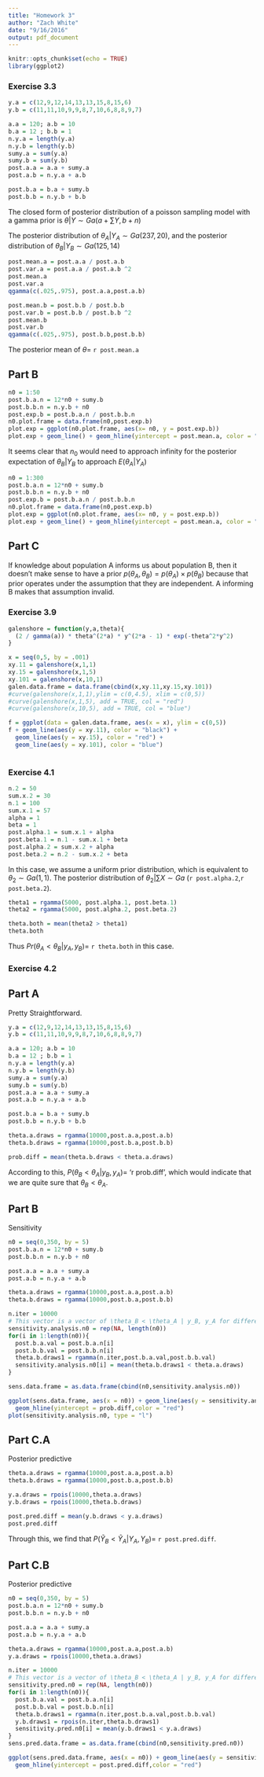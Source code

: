```yaml
---
title: "Homework 3"
author: "Zach White"
date: "9/16/2016"
output: pdf_document
---
```


```r
knitr::opts_chunk$set(echo = TRUE)
library(ggplot2)
```

### Exercise 3.3
```r
y.a = c(12,9,12,14,13,13,15,8,15,6)
y.b = c(11,11,10,9,9,8,7,10,6,8,8,9,7)

a.a = 120; a.b = 10
b.a = 12 ; b.b = 1
n.y.a = length(y.a)
n.y.b = length(y.b)
sumy.a = sum(y.a)
sumy.b = sum(y.b)
post.a.a = a.a + sumy.a
post.a.b = n.y.a + a.b

post.b.a = b.a + sumy.b
post.b.b = n.y.b + b.b
```
The closed form of posterior distribution of a poisson sampling model with a gamma prior is $\theta | Y \sim Ga(a + \sum Y, b + n)$

The posterior distribution of $\theta_A | Y_A \sim Ga(237,20)$, and the posterior distribution of $\theta_B | Y_B \sim Ga(125,14)$

```r
post.mean.a = post.a.a / post.a.b
post.var.a = post.a.a / post.a.b ^2
post.mean.a
post.var.a
qgamma(c(.025,.975), post.a.a,post.a.b)

post.mean.b = post.b.b / post.b.b
post.var.b = post.b.b / post.b.b ^2
post.mean.b
post.var.b
qgamma(c(.025,.975), post.b.b,post.b.b)
```
The posterior mean of $\theta =$ `r post.mean.a`

## Part B
```r
n0 = 1:50
post.b.a.n = 12*n0 + sumy.b
post.b.b.n = n.y.b + n0
post.exp.b = post.b.a.n / post.b.b.n
n0.plot.frame = data.frame(n0,post.exp.b)
plot.exp = ggplot(n0.plot.frame, aes(x= n0, y = post.exp.b))
plot.exp + geom_line() + geom_hline(yintercept = post.mean.a, color = "red")
```
It seems clear that $n_0$ would need to approach infinity for the posterior expectation of $\theta_B | Y_B$ to approach $E(\theta_A | Y_A)$ 

```r
n0 = 1:300
post.b.a.n = 12*n0 + sumy.b
post.b.b.n = n.y.b + n0
post.exp.b = post.b.a.n / post.b.b.n
n0.plot.frame = data.frame(n0,post.exp.b)
plot.exp = ggplot(n0.plot.frame, aes(x= n0, y = post.exp.b))
plot.exp + geom_line() + geom_hline(yintercept = post.mean.a, color = "red")
```

## Part C
If knowledge about population A informs us about population B, then it doesn't make sense to have a prior $p(\theta_A,\theta_B) =p(\theta_A) \times p(\theta_B)$ because that prior operates under the assumption that they are independent.  A informing B makes that assumption invalid.

### Exercise 3.9

```r
galenshore = function(y,a,theta){
  (2 / gamma(a)) * theta^(2*a) * y^(2*a - 1) * exp(-theta^2*y^2)
}

x = seq(0,5, by = .001)
xy.11 = galenshore(x,1,1)
xy.15 = galenshore(x,1,5)
xy.101 = galenshore(x,10,1)
galen.data.frame = data.frame(cbind(x,xy.11,xy.15,xy.101))
#curve(galenshore(x,1,1),ylim = c(0,4.5), xlim = c(0,5))
#curve(galenshore(x,1,5), add = TRUE, col = "red")
#curve(galenshore(x,10,5), add = TRUE, col = "blue")

f = ggplot(data = galen.data.frame, aes(x = x), ylim = c(0,5))
f + geom_line(aes(y = xy.11), color = "black") +
  geom_line(aes(y = xy.15), color = "red") +
  geom_line(aes(y = xy.101), color = "blue")
 
```


### Exercise 4.1
``` r
n.2 = 50
sum.x.2 = 30
n.1 = 100
sum.x.1 = 57
alpha = 1
beta = 1
post.alpha.1 = sum.x.1 + alpha
post.beta.1 = n.1 - sum.x.1 + beta
post.alpha.2 = sum.x.2 + alpha
post.beta.2 = n.2 - sum.x.2 + beta
```
In this case, we assume a uniform prior distribution, which is equivalent to $\theta_2 \sim Ga(1,1)$.  The posterior distribution of $\theta_2 | \sum X \sim Ga$ (`r post.alpha.2`,`r post.beta.2`). 

``` r
theta1 = rgamma(5000, post.alpha.1, post.beta.1)
theta2 = rgamma(5000, post.alpha.2, post.beta.2)

theta.both = mean(theta2 > theta1)
theta.both
```
Thus $Pr(\theta_A < \theta_B | y_A, y_B) =$ `r theta.both` in this case.

### Exercise 4.2

## Part A
Pretty Straightforward.
``` r
y.a = c(12,9,12,14,13,13,15,8,15,6)
y.b = c(11,11,10,9,9,8,7,10,6,8,8,9,7)

a.a = 120; a.b = 10
b.a = 12 ; b.b = 1
n.y.a = length(y.a)
n.y.b = length(y.b)
sumy.a = sum(y.a)
sumy.b = sum(y.b)
post.a.a = a.a + sumy.a
post.a.b = n.y.a + a.b

post.b.a = b.a + sumy.b
post.b.b = n.y.b + b.b

theta.a.draws = rgamma(10000,post.a.a,post.a.b)
theta.b.draws = rgamma(10000,post.b.a,post.b.b)

prob.diff = mean(theta.b.draws < theta.a.draws)
```
According to this, $P(\theta_B < \theta_A | y_B, y_A) =$ 'r prob.diff', which would indicate that we are quite sure that $\theta_B < \theta_A$.

## Part B
Sensitivity
``` r
n0 = seq(0,350, by = 5)
post.b.a.n = 12*n0 + sumy.b
post.b.b.n = n.y.b + n0

post.a.a = a.a + sumy.a
post.a.b = n.y.a + a.b

theta.a.draws = rgamma(10000,post.a.a,post.a.b)
theta.b.draws = rgamma(10000,post.b.a,post.b.b)

n.iter = 10000
# This vector is a vector of \theta_B < \theta_A | y_B, y_A for different levels of n_0
sensitivity.analysis.n0 = rep(NA, length(n0))
for(i in 1:length(n0)){
  post.b.a.val = post.b.a.n[i]
  post.b.b.val = post.b.b.n[i]
  theta.b.draws1 = rgamma(n.iter,post.b.a.val,post.b.b.val)
  sensitivity.analysis.n0[i] = mean(theta.b.draws1 < theta.a.draws)
}

sens.data.frame = as.data.frame(cbind(n0,sensitivity.analysis.n0))

ggplot(sens.data.frame, aes(x = n0)) + geom_line(aes(y = sensitivity.analysis.n0)) +
  geom_hline(yintercept = prob.diff,color = "red")
plot(sensitivity.analysis.n0, type = "l")
```

## Part C.A
Posterior predictive
``` r

theta.a.draws = rgamma(10000,post.a.a,post.a.b)
theta.b.draws = rgamma(10000,post.b.a,post.b.b)

y.a.draws = rpois(10000,theta.a.draws)
y.b.draws = rpois(10000,theta.b.draws)

post.pred.diff = mean(y.b.draws < y.a.draws)
post.pred.diff
```
Through this, we find that $P(\widetilde{Y}_{B} < \widetilde{Y}_{A} | Y_A, Y_B) =$ `r post.pred.diff`.

## Part C.B
Posterior predictive
``` r
n0 = seq(0,350, by = 5)
post.b.a.n = 12*n0 + sumy.b
post.b.b.n = n.y.b + n0

post.a.a = a.a + sumy.a
post.a.b = n.y.a + a.b

theta.a.draws = rgamma(10000,post.a.a,post.a.b)
y.a.draws = rpois(10000,theta.a.draws)

n.iter = 10000
# This vector is a vector of \theta_B < \theta_A | y_B, y_A for different levels of n_0
sensitivity.pred.n0 = rep(NA, length(n0))
for(i in 1:length(n0)){
  post.b.a.val = post.b.a.n[i]
  post.b.b.val = post.b.b.n[i]
  theta.b.draws1 = rgamma(n.iter,post.b.a.val,post.b.b.val)
  y.b.draws1 = rpois(n.iter,theta.b.draws1)
  sensitivity.pred.n0[i] = mean(y.b.draws1 < y.a.draws)
}
sens.pred.data.frame = as.data.frame(cbind(n0,sensitivity.pred.n0))

ggplot(sens.pred.data.frame, aes(x = n0)) + geom_line(aes(y = sensitivity.pred.n0)) +
  geom_hline(yintercept = post.pred.diff,color = "red")
```

